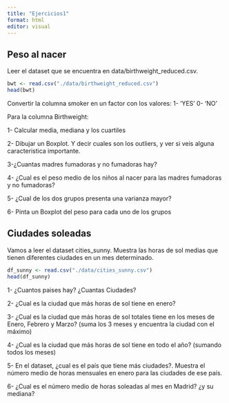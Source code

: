 ```yaml
---
title: "Ejercicios1"
format: html
editor: visual
---
```


## Peso al nacer

Leer el dataset que se encuentra en data/birthweight_reduced.csv.

```r
bwt <- read.csv("./data/birthweight_reduced.csv")
head(bwt)
```

Convertir la columna smoker en un factor con los valores: 1- 'YES' 0- 'NO'

Para la columna Birthweight:

1- Calcular media, mediana y los cuartiles

2- Dibujar un Boxplot. Y decir cuales son los outliers, y ver si veis alguna caracteristica importante.

3-¿Cuantas madres fumadoras y no fumadoras hay?

4- ¿Cual es el peso medio de los niños al nacer para las madres fumadoras y no fumadoras?

5- ¿Cual de los dos grupos presenta una varianza mayor?

6- Pinta un Boxplot del peso para cada uno de los grupos

## Ciudades soleadas

Vamos a leer el dataset cities_sunny. Muestra las horas de sol medias que tienen diferentes ciudades en un mes determinado.

```r
df_sunny <- read.csv("./data/cities_sunny.csv")
head(df_sunny)
```

1- ¿Cuantos paises hay? ¿Cuantas Ciudades?

2- ¿Cual es la ciudad que más horas de sol tiene en enero?

3- ¿Cual es la ciudad que más horas de sol totales tiene en los meses de Enero, Febrero y Marzo? (suma los 3 meses y encuentra la ciudad con el máximo)

4- ¿Cual es la ciudad que más horas de sol tiene en todo el año? (sumando todos los meses)

5- En el dataset, ¿cual es el país que tiene más ciudades?. Muestra el número medio de horas mensuales en enero para las ciudades de ese país.

6- ¿Cual es el número medio de horas soleadas al mes en Madrid? ¿y su mediana?
